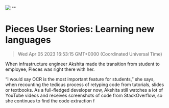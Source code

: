 ![](https://uploads-ssl.webflow.com/6143afec68f555387049efb3/62f2b427523cfad6cb79966f_learning-languages.jpg)
""
# Pieces User Stories: Learning new languages
> Wed Apr 05 2023 16:53:15 GMT+0000 (Coordinated Universal Time)
<p>When infrastructure engineer Akshita made the transition from student to employee, Pieces was right there with her.<p.new.line><p>“I would say OCR is the most important feature for students,” she says, when recounting the tedious process of retyping code from tutorials, slides or textbooks. As a full-fledged developer now, Akshita still watches a lot of YouTube videos and receives screenshots of code from StackOverflow, so she continues to find the code extraction f
